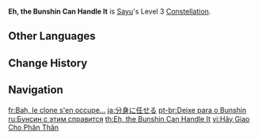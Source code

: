 {{Constellation Infobox
|image       = Constellation Eh, the Bunshin Can Handle It.png
|description = Increases the Level of [[Yoohoo Art: Mujina Flurry]] by 3.<br>Maximum upgrade level is 15.
|level       = 3
|character   = Sayu
|utility1    = Talent Level Increase
|utility2    = Elemental Burst Level Increase
}}
'''Eh, the Bunshin Can Handle It''' is [[Sayu]]'s Level 3 [[Constellation]].

==Other Languages==
{{Other Languages
|en      = Eh, the Bunshin Can Handle It
|en_tl   = Eh, the Double Can Handle It
|en_lang = ja
|zhs     = 都交给分身吧
|zhs_rm  = Dōu Jiāogěi Fēnshēn Ba
|zht     = 都交給分身吧
|zht_rm  = Dōu Jiāogěi Fēnshēn Ba
|zh_tl   = Leave It All to the Bunshin
|ja      = 分身に任せる
|ja_rm   = Bunshin ni Makaseru
|ja_tl   = Leave it to the Bunshin
|ko      = 분신에게 맡겨
|ko_tl   = Leave it to the Clone
|es      = Déjaselo al tejón
|es_tl   = Leave it to the Badger
|fr      = Bah, le clone s'en occupe...
|fr_tl   = Eh, the Clone Takes Care of It...
|ru      = Бунсин с этим справится
|ru_tl   = Bunshin Will Deal with It
|th      = Eh, the Bunshin Can Handle It
|vi      = Hãy Giao Cho Phân Thân
|vi_tl   = 
|de      = Ein Fall für Doppelgänger
|de_tl   = A Case for Doppelganger
|id      = Eh, the Bunshin Can Handle It
|pt      = Deixe para o Bunshin
|pt_tl   = Leave it to the Bunshin
|tr      = Merak Etme, Bunshin Halleder
|tr_tl   = Don't Worry, The Bunshin Can Handle It
|it      = Lascia che ci pensi il Bunshin
|it_tl   = Let the Bunshin Handle It
}}

==Change History==
{{Change History|2.0}}

==Navigation==
{{Talent Navbox|Sayu}}

[[fr:Bah, le clone s'en occupe...]]
[[ja:分身に任せる]]
[[pt-br:Deixe para o Bunshin]]
[[ru:Бунсин с этим справится]]
[[th:Eh, the Bunshin Can Handle It]]
[[vi:Hãy Giao Cho Phân Thân]]
